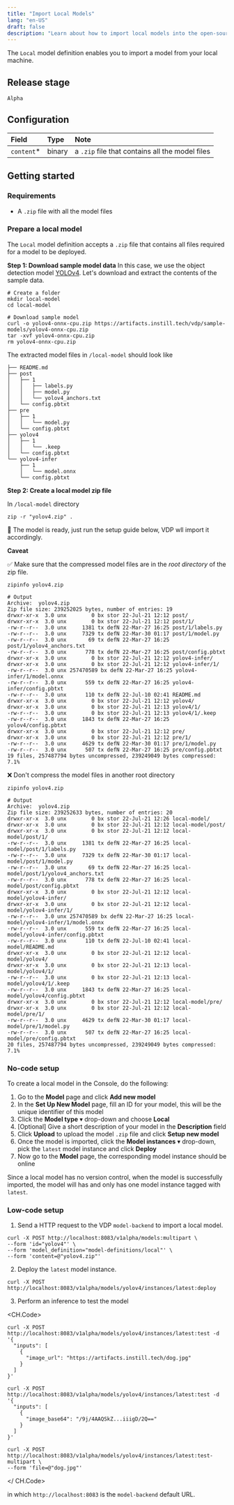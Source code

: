 ```yaml
---
title: "Import Local Models"
lang: "en-US"
draft: false
description: "Learn about how to import local models into the open-source visual data ETL tool VDP https://github.com/instill-ai/vdp"
---
```


The `Local` model definition enables you to import a model from your local machine.

## Release stage

`Alpha`

## Configuration

| Field       | Type   | Note                                            |
| :---------- | :----- | :---------------------------------------------- |
| `content`\* | binary | a `.zip` file that contains all the model files |

## Getting started

### Requirements

- A `.zip` file with all the model files

### Prepare a local model

The `Local` model definition accepts a `.zip` file that contains all files required for a model to be deployed.

**Step 1: Download sample model data**
In this case, we use the object detection model [YOLOv4](https://github.com/AlexeyAB/darknet). Let's download and extract the contents of the sample data.

```shellscript
# Create a folder
mkdir local-model
cd local-model

# Download sample model
curl -o yolov4-onnx-cpu.zip https://artifacts.instill.tech/vdp/sample-models/yolov4-onnx-cpu.zip
tar -xvf yolov4-onnx-cpu.zip
rm yolov4-onnx-cpu.zip
```

The extracted model files in `/local-model` should look like

```shellscript
├── README.md
├── post
│   ├── 1
│   │   ├── labels.py
│   │   ├── model.py
│   │   └── yolov4_anchors.txt
│   └── config.pbtxt
├── pre
│   ├── 1
│   │   └── model.py
│   └── config.pbtxt
├── yolov4
│   ├── 1
│   │   └── .keep
│   └── config.pbtxt
└── yolov4-infer
    ├── 1
    │   └── model.onnx
    └── config.pbtxt
```

**Step 2: Create a local model zip file**

In `/local-model` directory

```shellscript
zip -r "yolov4.zip" .
```

🎉 The model is ready, just run the setup guide below, VDP wll import it accordingly.

**Caveat**

✅ Make sure that the compressed model files are in the _root directory_ of the zip file.

```shellscript
zipinfo yolov4.zip

# Output
Archive:  yolov4.zip
Zip file size: 239252025 bytes, number of entries: 19
drwxr-xr-x  3.0 unx        0 bx stor 22-Jul-21 12:12 post/
drwxr-xr-x  3.0 unx        0 bx stor 22-Jul-21 12:12 post/1/
-rw-r--r--  3.0 unx     1381 tx defN 22-Mar-27 16:25 post/1/labels.py
-rw-r--r--  3.0 unx     7329 tx defN 22-Mar-30 01:17 post/1/model.py
-rw-r--r--  3.0 unx       69 tx defN 22-Mar-27 16:25 post/1/yolov4_anchors.txt
-rw-r--r--  3.0 unx      778 tx defN 22-Mar-27 16:25 post/config.pbtxt
drwxr-xr-x  3.0 unx        0 bx stor 22-Jul-21 12:12 yolov4-infer/
drwxr-xr-x  3.0 unx        0 bx stor 22-Jul-21 12:12 yolov4-infer/1/
-rw-r--r--  3.0 unx 257470589 bx defN 22-Mar-27 16:25 yolov4-infer/1/model.onnx
-rw-r--r--  3.0 unx      559 tx defN 22-Mar-27 16:25 yolov4-infer/config.pbtxt
-rw-r--r--  3.0 unx      110 tx defN 22-Jul-10 02:41 README.md
drwxr-xr-x  3.0 unx        0 bx stor 22-Jul-21 12:12 yolov4/
drwxr-xr-x  3.0 unx        0 bx stor 22-Jul-21 12:13 yolov4/1/
-rw-r--r--  3.0 unx        0 bx stor 22-Jul-21 12:13 yolov4/1/.keep
-rw-r--r--  3.0 unx     1843 tx defN 22-Mar-27 16:25 yolov4/config.pbtxt
drwxr-xr-x  3.0 unx        0 bx stor 22-Jul-21 12:12 pre/
drwxr-xr-x  3.0 unx        0 bx stor 22-Jul-21 12:12 pre/1/
-rw-r--r--  3.0 unx     4629 tx defN 22-Mar-30 01:17 pre/1/model.py
-rw-r--r--  3.0 unx      507 tx defN 22-Mar-27 16:25 pre/config.pbtxt
19 files, 257487794 bytes uncompressed, 239249049 bytes compressed:  7.1%
```

❌ Don't compress the model files in another root directory

```shellscript
zipinfo yolov4.zip

# Output
Archive:  yolov4.zip
Zip file size: 239252633 bytes, number of entries: 20
drwxr-xr-x  3.0 unx        0 bx stor 22-Jul-21 12:26 local-model/
drwxr-xr-x  3.0 unx        0 bx stor 22-Jul-21 12:12 local-model/post/
drwxr-xr-x  3.0 unx        0 bx stor 22-Jul-21 12:12 local-model/post/1/
-rw-r--r--  3.0 unx     1381 tx defN 22-Mar-27 16:25 local-model/post/1/labels.py
-rw-r--r--  3.0 unx     7329 tx defN 22-Mar-30 01:17 local-model/post/1/model.py
-rw-r--r--  3.0 unx       69 tx defN 22-Mar-27 16:25 local-model/post/1/yolov4_anchors.txt
-rw-r--r--  3.0 unx      778 tx defN 22-Mar-27 16:25 local-model/post/config.pbtxt
drwxr-xr-x  3.0 unx        0 bx stor 22-Jul-21 12:12 local-model/yolov4-infer/
drwxr-xr-x  3.0 unx        0 bx stor 22-Jul-21 12:12 local-model/yolov4-infer/1/
-rw-r--r--  3.0 unx 257470589 bx defN 22-Mar-27 16:25 local-model/yolov4-infer/1/model.onnx
-rw-r--r--  3.0 unx      559 tx defN 22-Mar-27 16:25 local-model/yolov4-infer/config.pbtxt
-rw-r--r--  3.0 unx      110 tx defN 22-Jul-10 02:41 local-model/README.md
drwxr-xr-x  3.0 unx        0 bx stor 22-Jul-21 12:12 local-model/yolov4/
drwxr-xr-x  3.0 unx        0 bx stor 22-Jul-21 12:13 local-model/yolov4/1/
-rw-r--r--  3.0 unx        0 bx stor 22-Jul-21 12:13 local-model/yolov4/1/.keep
-rw-r--r--  3.0 unx     1843 tx defN 22-Mar-27 16:25 local-model/yolov4/config.pbtxt
drwxr-xr-x  3.0 unx        0 bx stor 22-Jul-21 12:12 local-model/pre/
drwxr-xr-x  3.0 unx        0 bx stor 22-Jul-21 12:12 local-model/pre/1/
-rw-r--r--  3.0 unx     4629 tx defN 22-Mar-30 01:17 local-model/pre/1/model.py
-rw-r--r--  3.0 unx      507 tx defN 22-Mar-27 16:25 local-model/pre/config.pbtxt
20 files, 257487794 bytes uncompressed, 239249049 bytes compressed:  7.1%
```

### No-code setup

To create a local model in the Console, do the following:

1. Go to the **Model** page and click **Add new model**
2. In the **Set Up New Model** page, fill an ID for your model, this will be the unique identifier of this model
3. Click the **Model type** ▾ drop-down and choose **Local**
4. [Optional] Give a short description of your model in the **Description** field
5. Click **Upload** to upload the model `.zip` file and click **Setup new model**
6. Once the model is imported, click the **Model instances** ▾ drop-down, pick the `latest` model instance and click **Deploy**
7. Now go to the **Model** page, the corresponding model instance should be online

Since a local model has no version control, when the model is successfully imported, the model will has and only has one model instance tagged with `latest`.

### Low-code setup

1. Send a HTTP request to the VDP `model-backend` to import a local model.

```shellscript cURL
curl -X POST http://localhost:8083/v1alpha/models:multipart \
--form 'id="yolov4"' \
--form 'model_definition="model-definitions/local"' \
--form 'content=@"yolov4.zip"'
```

2. Deploy the `latest` model instance.

```shellscript cURL
curl -X POST http://localhost:8083/v1alpha/models/yolov4/instances/latest:deploy
```

3. Perform an inference to test the model

<CH.Code>

```shellscript cURL(url)
curl -X POST http://localhost:8083/v1alpha/models/yolov4/instances/latest:test -d '{
  "inputs": [
    {
      "image_url": "https://artifacts.instill.tech/dog.jpg"
    }
  ]
}'
```

```shellscript cURL(base64)
curl -X POST http://localhost:8083/v1alpha/models/yolov4/instances/latest:test -d '{
  "inputs": [
    {
      "image_base64": "/9j/4AAQSkZ...iiigD/2Q=="
    }
  ]
}'
```

```shellscript cURL(multipart)
curl -X POST http://localhost:8083/v1alpha/models/yolov4/instances/latest:test-multipart \
--form 'file=@"dog.jpg"'
```

</ CH.Code>

in which `http://localhost:8083` is the `model-backend` default URL.
